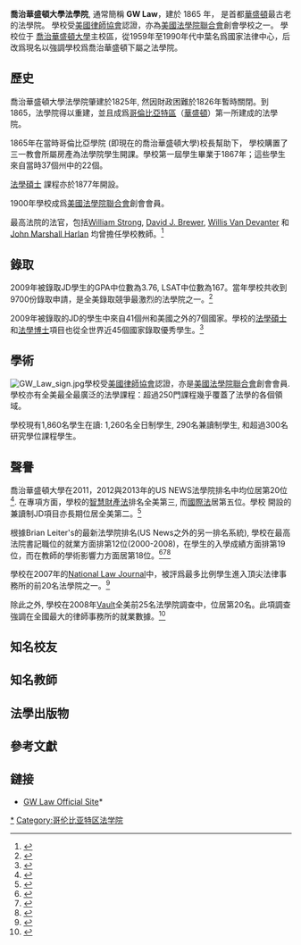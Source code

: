 {{noteTA
|1=zh:佐治;zh-hans:乔治;zh-hk:佐治;zh-sg:乔治;zh-tw:喬治;zh-cn:乔治
}}
{{Infobox_University 
|image          = <!-- 檔案不存在 [[Image:GWULaw.jpg|300px]] ，可從英文維基百科取得 -->
|name           = 喬治華盛頓大學法學院
|established    = 1865
|type           = [[Private_school|私立]] 
|dean           = Frederick M. Lawrence 
|city           = [[華盛頓,_哥倫比亞特區|華盛頓, 哥倫比亞特區]] 
|country        = [[美國|美國]] 
|students       = 1,919
|campus         = [[市區|市區]] 
|website= [http://www.law.gwu.edu/ www.law.gwu.edu] 
}}

'''喬治華盛頓大學法學院''', 通常簡稱 '''GW Law'''，建於 1865 年， 是首都[[華盛頓|華盛頓]]最古老的法學院。 學校受[[美國律師協會|美國律師協會]]認證，亦為[[美國法學院聯合會|美國法學院聯合會]]創會學校之一。 學校位于 [[喬治華盛頓大學|喬治華盛頓大學]]主校區，從1959年至1990年代中葉名爲國家法律中心，后改爲現名以強調學校爲喬治華盛頓下屬之法學院。

==歷史==
喬治華盛頓大學法學院肇建於1825年, 然因財政困難於1826年暫時關閉。到1865，法學院得以重建，並且成爲[[哥倫比亞特區|哥倫比亞特區]]（[[華盛頓|華盛頓]]）第一所建成的法學院。

1865年在當時哥倫比亞學院 (即現在的喬治華盛頓大學)校長幫助下， 學校購置了三一教會所屬房產為法學院學生開課。學校第一屆學生畢業于1867年；這些學生來自當時37個州中的22個。 

[[法學碩士|法學碩士]] 課程亦於1877年開設。

1900年學校成爲[[美國法學院聯合會|美國法學院聯合會]]創會會員。

最高法院的法官，包括[[William_Strong|William Strong]], [[David_J._Brewer|David J. Brewer]], [[Willis_Van_Devanter|Willis Van Devanter]] 和 [[John_Marshall_Harlan|John Marshall Harlan]] 均曾擔任學校教師。<ref name="gwlaw">{{cite web | url = http://encyclopedia.gwu.edu/gwencyclopedia/index.php?title=Probing_the_Law_School%E2%80%99s_Past:_1821-1962 | title = "Probing the Law School’s Past: 1821-1962" | publisher = The George Washington University | accessdate = 2009-04-19 | deadurl = yes | archiveurl = https://web.archive.org/web/20100617042113/http://encyclopedia.gwu.edu/gwencyclopedia/index.php?title=Probing_the_Law_School%E2%80%99s_Past:_1821-1962 | archivedate = 2010-06-17 }}</ref>

==錄取==

2009年被錄取JD學生的GPA中位數為3.76, LSAT中位數為167。當年學校共收到9700份錄取申請，是全美錄取競爭最激烈的法學院之一。<ref>{{cite web| url = http://www.notabene.gwsba.com/story/243-gw-law-welcomes-incoming-class-new-students| title = GW Law Welcomes Incoming Class of New Students| publisher = Nota Bene| accessdate = 2009-09-22| deadurl = yes| archiveurl = https://web.archive.org/web/20090905001524/http://www.notabene.gwsba.com/story/243-gw-law-welcomes-incoming-class-new-students| archivedate = 2009-09-05}}</ref>

2009年被錄取的JD的學生中來自41個州和美國之外的7個國家。學校的[[法學碩士|法學碩士]]和[[法學博士|法學博士]]項目也從全世界近45個國家錄取優秀學生。<ref>{{cite web| url = http://www.law.gwu.edu/Admissions/Pages/Default.aspx| title = Admissions and Financial Aid| publisher = GW Law| accessdate = 2009-09-24| archive-date = 2016-01-05| archive-url = https://web.archive.org/web/20160105140521/http://www.law.gwu.edu/Admissions/Pages/Default.aspx| dead-url = no}}</ref>

==學術==

[[Image:GW_Law_sign.jpg|thumb]]學校受[[美國律師協會|美國律師協會]]認證，亦是[[美國法學院聯合會|美國法學院聯合會]]創會會員.學校亦有全美最全最廣泛的法學課程：超過250門課程幾乎覆蓋了法學的各個領域。

學校現有1,860名學生在讀: 1,260名全日制學生, 290名兼讀制學生, 和超過300名研究學位課程學生。


==聲譽==

喬治華盛頓大學在2011，2012與2013年的US NEWS法學院排名中均位居第20位<ref>{{Cite web |url=http://grad-schools.usnews.rankingsandreviews.com/grad/law/search |title=Search - Law - Best Graduate Schools - Education - US News and World Report<!-- Bot generated title --> |accessdate=2010-04-25 |archive-date=2008-08-02 |archive-url=https://web.archive.org/web/20080802220902/http://grad-schools.usnews.rankingsandreviews.com/grad/law/search |dead-url=yes }}</ref>. 在專項方面，學校的[[智慧財產法|智慧財產法]]排名全美第三, 而[[國際法|國際法]]居第五位。學校 開設的兼讀制JD項目亦長期位居全美第二。<ref>{{Cite web |url=http://grad-schools.usnews.rankingsandreviews.com/best-graduate-schools/top-law-schools/part-time-law |title=存档副本 |accessdate=2010-04-25 |archive-date=2011-01-01 |archive-url=https://web.archive.org/web/20110101170411/http://grad-schools.usnews.rankingsandreviews.com/best-graduate-schools/top-law-schools/part-time-law |dead-url=no }}</ref>

根據Brian Leiter's的最新法學院排名(US News之外的另一排名系統), 學校在最高法院書記職位的就業方面排第12位(2000-2008)，在學生的入學成績方面排第19位，而在教師的學術影響力方面居第18位。<ref>{{Cite web |url=http://www.leiterrankings.com/jobs/2000_08_scotus_clerks.shtml |title=存档副本 |accessdate=2010-04-25 |archive-date=2013-05-25 |archive-url=https://web.archive.org/web/20130525000813/http://www.leiterrankings.com/jobs/2000_08_scotus_clerks.shtml |dead-url=no }}</ref><ref>{{Cite web |url=http://leiterrankings.com/students/2009student_quality.shtml |title=存档副本 |accessdate=2010-04-25 |archive-date=2020-05-25 |archive-url=https://web.archive.org/web/20200525005628/http://www.leiterrankings.com/students/2009student_quality.shtml |dead-url=no }}</ref><ref>{{cite web | title= TOP 25 LAW FACULTIES IN SCHOLARLY IMPACT, 2005-2009 | url= http://www.leiterrankings.com/new/2010_scholarlyimpact.shtml | publisher= Brian Leiter's Law School Rankings | accessdate= 2010-04-15 | archive-date= 2016-08-18 | archive-url= https://web.archive.org/web/20160818143837/http://www.leiterrankings.com/new/2010_scholarlyimpact.shtml | dead-url= no }}</ref>


學校在2007年的[[National_Law_Journal|National Law Journal]]中，被評爲最多比例學生進入頂尖法律事務所的前20名法學院之一。<ref>{{Cite web |url=http://www.law.com/jsp/nlj/PubArticleNLJ.jsp?id=1207904889529 |title=存档副本 |accessdate=2010-04-25 |archive-date=2012-08-15 |archive-url=https://web.archive.org/web/20120815165131/http://www.law.com/jsp/nlj/PubArticleNLJ.jsp?id=1207904889529 |dead-url=no }}</ref>

除此之外, 學校在2008年[[Vault.com|Vault]]全美前25名法學院調查中，位居第20名。此項調查強調在全國最大的律師事務所的就業數據。<ref>{{cite web| title= Top 25 Law School Rankings| url= http://www.vault.com/lawschool/rankingtop25/| work= Vault 2008 Top 25 Law Schools Survey| publisher= Vault.com| date= Undated| accessdate= 2009-06-08| archive-url= https://web.archive.org/web/20090610033420/http://www.vault.com/lawschool/rankingtop25/| archive-date= 2009-06-10| dead-url= yes}}</ref>


==知名校友==
<!-- 檔案不存在 [[Image:GWLaw_Class1891.jpg|thumb]] ，可從英文維基百科取得 -->

==知名教師==

==法學出版物==

==參考文獻==
{{reflist}}

==鏈接==
*[http://www.law.gwu.edu GW Law Official Site]*{{Wayback|url=http://www.law.gwu.edu/ |date=20150717153556 }}

{{GWU|show=yes}}
{{Law Schools of the Mid-Atlantic States}}

[[Category:1865年創建的教育機構|*]]
[[Category:哥伦比亚特区法学院|Category:哥伦比亚特区法学院]]
